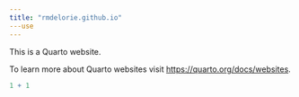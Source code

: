 ```yaml
---
title: "rmdelorie.github.io"
---use
---
```


This is a Quarto website.

To learn more about Quarto websites visit <https://quarto.org/docs/websites>.

```r
1 + 1
```

